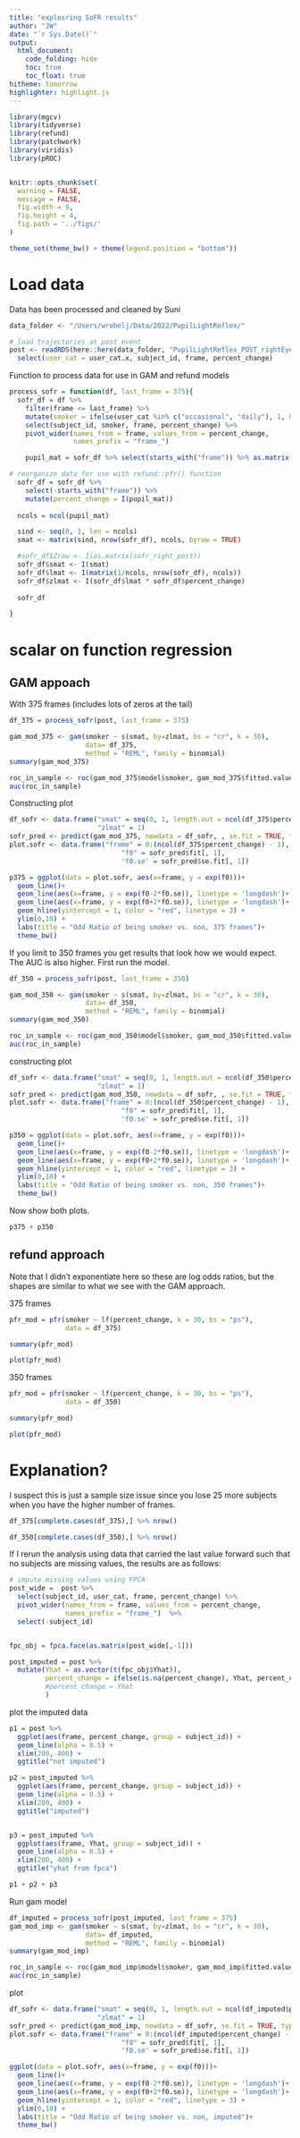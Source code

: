 ```yaml
---
title: "explosring SoFR results"
author: "JW"
date: "`r Sys.Date()`"
output:
  html_document: 
    code_folding: hide
    toc: true
    toc_float: true
hitheme: tomorrow
highlighter: highlight.js
---
```



```r
library(mgcv)
library(tidyverse)
library(refund)
library(patchwork)
library(viridis)
library(pROC)


knitr::opts_chunk$set(
  warning = FALSE,
  message = FALSE,
  fig.width = 9,
  fig.height = 4,
  fig.path = '../figs/'
)

theme_set(theme_bw() + theme(legend.position = "bottom"))
```

# Load data

Data has been processed and cleaned by Suni

```r
data_folder <- "/Users/wrobelj/Data/2022/PupilLightReflex/" 

# load trajectories at post event
post <- readRDS(here::here(data_folder, "PupilLightReflex_POST_rightEye_20221208.rds")) %>% 
  select(user_cat = user_cat.x, subject_id, frame, percent_change)
```


Function to process data for use in GAM and refund models

```r
process_sofr = function(df, last_frame = 375){
  sofr_df = df %>%
    filter(frame <= last_frame) %>%
    mutate(smoker = ifelse(user_cat %in% c("occasional", "daily"), 1, 0)) %>%
    select(subject_id, smoker, frame, percent_change) %>%
    pivot_wider(names_from = frame, values_from = percent_change, 
                names_prefix = "frame_")

    pupil_mat = sofr_df %>% select(starts_with("frame")) %>% as.matrix()

# reorganize data for use with refund::pfr() function
  sofr_df = sofr_df %>%
    select(-starts_with("frame")) %>%
    mutate(percent_change = I(pupil_mat))
  
  ncols = ncol(pupil_mat)

  sind <- seq(0, 1, len = ncols)
  smat <- matrix(sind, nrow(sofr_df), ncols, byrow = TRUE)

  #sofr_df$Zraw <- I(as.matrix(sofr_right_post))
  sofr_df$smat <- I(smat)
  sofr_df$lmat <- I(matrix(1/ncols, nrow(sofr_df), ncols))
  sofr_df$zlmat <- I(sofr_df$lmat * sofr_df$percent_change)
  
  sofr_df

}

```



# scalar on function regression


## GAM appoach

With 375 frames (includes lots of zeros at the tail)

```r
df_375 = process_sofr(post, last_frame = 375)

gam_mod_375 <- gam(smoker ~ s(smat, by=zlmat, bs = "cr", k = 30), 
                   data= df_375,
                   method = "REML", family = binomial)
summary(gam_mod_375)

roc_in_sample <- roc(gam_mod_375$model$smoker, gam_mod_375$fitted.values)
auc(roc_in_sample)
```


Constructing plot 

```r
df_sofr <- data.frame("smat" = seq(0, 1, length.out = ncol(df_375$percent_change)),
                      "zlmat" = 1)
sofr_pred <- predict(gam_mod_375, newdata = df_sofr, , se.fit = TRUE, type = "iterms")
plot.sofr <- data.frame("frame" = 0:(ncol(df_375$percent_change) - 1),
                            "f0" = sofr_pred$fit[, 1],
                            'f0.se' = sofr_pred$se.fit[, 1])

p375 = ggplot(data = plot.sofr, aes(x=frame, y = exp(f0)))+
  geom_line()+
  geom_line(aes(x=frame, y = exp(f0-2*f0.se)), linetype = 'longdash')+
  geom_line(aes(x=frame, y = exp(f0+2*f0.se)), linetype = 'longdash')+
  geom_hline(yintercept = 1, color = "red", linetype = 3) +
  ylim(0,10) +
  labs(title = "Odd Ratio of being smoker vs. non, 375 frames")+
  theme_bw()
```


If you limit to 350 frames you get results that look how we would expect. The AUC is also higher. First run the model.

```r
df_350 = process_sofr(post, last_frame = 350)

gam_mod_350 <- gam(smoker ~ s(smat, by=zlmat, bs = "cr", k = 30), 
                   data= df_350,
                   method = "REML", family = binomial)
summary(gam_mod_350)

roc_in_sample <- roc(gam_mod_350$model$smoker, gam_mod_350$fitted.values)
auc(roc_in_sample)
```

constructing plot

```r
df_sofr <- data.frame("smat" = seq(0, 1, length.out = ncol(df_350$percent_change)),
                      "zlmat" = 1)
sofr_pred <- predict(gam_mod_350, newdata = df_sofr, , se.fit = TRUE, type = "iterms")
plot.sofr <- data.frame("frame" = 0:(ncol(df_350$percent_change) - 1),
                            "f0" = sofr_pred$fit[, 1],
                            'f0.se' = sofr_pred$se.fit[, 1])

p350 = ggplot(data = plot.sofr, aes(x=frame, y = exp(f0)))+
  geom_line()+
  geom_line(aes(x=frame, y = exp(f0-2*f0.se)), linetype = 'longdash')+
  geom_line(aes(x=frame, y = exp(f0+2*f0.se)), linetype = 'longdash')+
  geom_hline(yintercept = 1, color = "red", linetype = 3) +
  ylim(0,10) +
  labs(title = "Odd Ratio of being smoker vs. non, 350 frames")+
  theme_bw()
```


Now show both plots. 

```r
p375 + p350

```


## refund approach

Note that I didn't exponentiate here so these are log odds ratios, but the shapes are similar to what we see with the GAM approach.

375 frames

```r
pfr_mod = pfr(smoker ~ lf(percent_change, k = 30, bs = "ps"),
              data = df_375)

summary(pfr_mod)

plot(pfr_mod)
```

350 frames

```r
pfr_mod = pfr(smoker ~ lf(percent_change, k = 30, bs = "ps"),
              data = df_350)

summary(pfr_mod)

plot(pfr_mod)
```


# Explanation?

I suspect this is just a sample size issue since you lose 25 more subjects when you have the higher number of frames.

```r
df_375[complete.cases(df_375),] %>% nrow()

df_350[complete.cases(df_350),] %>% nrow()
```


If I rerun the analysis using data that carried the last value forward such that no subjects are missing values, the results are as follows:

```r
# impute missing values using FPCA
post_wide =  post %>%
  select(subject_id, user_cat, frame, percent_change) %>%
  pivot_wider(names_from = frame, values_from = percent_change, 
              names_prefix = "frame_")  %>%
  select(-subject_id)


fpc_obj = fpca.face(as.matrix(post_wide[,-1]))

post_imputed = post %>%
  mutate(Yhat = as.vector(t(fpc_obj$Yhat)),
         percent_change = ifelse(is.na(percent_change), Yhat, percent_change),
         #percent_change = Yhat
         )

```


plot the imputed data

```r
p1 = post %>%
  ggplot(aes(frame, percent_change, group = subject_id)) +
  geom_line(alpha = 0.5) +
  xlim(200, 400) +
  ggtitle("not imputed")

p2 = post_imputed %>%
  ggplot(aes(frame, percent_change, group = subject_id)) +
  geom_line(alpha = 0.5) +
  xlim(200, 400) +
  ggtitle("imputed")


p3 = post_imputed %>%
  ggplot(aes(frame, Yhat, group = subject_id)) +
  geom_line(alpha = 0.5) +
  xlim(200, 400) +
  ggtitle("yhat from fpca")

p1 + p2 + p3
```



Run gam model

```r

df_imputed = process_sofr(post_imputed, last_frame = 375)
gam_mod_imp <- gam(smoker ~ s(smat, by=zlmat, bs = "cr", k = 30), 
                   data= df_imputed,
                   method = "REML", family = binomial)
summary(gam_mod_imp)

roc_in_sample <- roc(gam_mod_imp$model$smoker, gam_mod_imp$fitted.values)
auc(roc_in_sample)
```

plot

```r
df_sofr <- data.frame("smat" = seq(0, 1, length.out = ncol(df_imputed$percent_change)),
                      "zlmat" = 1)
sofr_pred <- predict(gam_mod_imp, newdata = df_sofr, se.fit = TRUE, type = "iterms")
plot.sofr <- data.frame("frame" = 0:(ncol(df_imputed$percent_change) - 1),
                            "f0" = sofr_pred$fit[, 1],
                            'f0.se' = sofr_pred$se.fit[, 1])

ggplot(data = plot.sofr, aes(x=frame, y = exp(f0)))+
  geom_line()+
  geom_line(aes(x=frame, y = exp(f0-2*f0.se)), linetype = 'longdash')+
  geom_line(aes(x=frame, y = exp(f0+2*f0.se)), linetype = 'longdash')+
  geom_hline(yintercept = 1, color = "red", linetype = 3) +
  ylim(0,10) +
  labs(title = "Odd Ratio of being smoker vs. non, imputed")+
  theme_bw()

```



